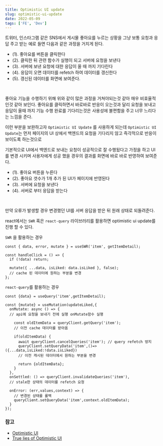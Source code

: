 ```yaml
---
title: Optimistic UI update
slug: optimistic-ui-update
date: 2022-05-09
tags: ['FE', 'Dev']
---
```


트위터, 인스타그램 같은 SNS에서 게시물 좋아요를 누르는 상황을 그냥 보통 요청과 응답 주고 받는 예로 들면 다음과 같은 과정을 거치게 된다.

- (1). 좋아요를 버튼을 클릭한다
- (2). 클릭한 뒤 관련 함수가 실행이 되고 서버에 요청을 보낸다
- (3). 서버에 보낸 요청에 대한 응답이 올 때 까지 기다린다
- (4). 응답이 오면 데이터를 refetch 하여 데이터를 갱신한다
- (5). 갱신된 데이터를 화면에 보여준다.

<br />

좋아요 기능을 수행하기 위해 위와 같이 많은 과정을 거쳐야되는것 같아 매우 비효율적인것 같아 보인다. 좋아요를 클릭하면서 바로바로 반응이 오는것과 달리 요청을 보내고 응답이 올때 까지 기능 수행 완료를 기다리는것은 사용성에 불편함을 주고 너무 느리다는 느낌을 준다.

이런 부분을 보완하고자 `Optimistic UI Update` 를 사용하게 되는데 `Optimistic UI Update`는 먼저 페이지의 UI 상에서 백엔드의 요청을 기다리지 않고 즉각적으로 반응이 보이도록 하는것으로

기본적으로 UI에서 백엔드로 보내는 요청이 성공적으로 잘 수행됬다고 가정을 하고 UI를 변경 시키며 사용자에게 성공 했을 경우의 결과를 화면에 바로 바로 반영하여 보여준다.

- (1). 좋아요 버튼을 누른다
- (2). 좋아요 갯수가 1개 추가 된 UI가 페이지에 반영된다
- (3). 서버에 요청을 보낸다
- (4). 서버로 부터 응답을 받는다

<br />

만약 오류가 발생할 경우 변경했던 UI를 서버 응답을 받은 뒤 원래 상태로 되돌려준다.

react에서는 `SWR` 혹은 `react-query` 라이브러리를 활용하면 optimistic ui update를 진행 할 수 있다.

`SWR` 을 활용하는 경우

```
const { data, error, mutate } = useSWR('item', getItemDetail);

const handleClick = () => {
  if (!data) return;

  mutate({ ...data, isLiked: data.isLiked }, false);
  // cache 된 데이터에 원하는 부분을 변경
};
```

`react-query`를 활용하는 경우

```
const {data} = useQuery('item',getItemDetail);

const {mutate} = useMutation(updateLiked,{
  onMutate: async () => {
  // api에 요청을 보내기 전에 실행 onMutate함수 실행

    const oldItemData = queryClient.getQuery('item');
    // 이전 cache 데이터를 받아옴

    if(oldItemData) {
      await queryClient.cancelQueries('item'); // query refetch 방지
      queryClient.setQueryData('item',()=>({...data,isLiked:!data.isLiked})
      // 이전 캐시된 데이터에서 원하는 부분을 변경

      return {oldItemData};
    }
  },
  onSettled: () => queryClient.invalidateQueries('item'),
  // stale한 상태의 데이터를 refetch 요청

  onError: (err,values,context) => {
    // 변경된 상태를 롤백
    queryClient.setQueryData('item',context.oldItemData);
  }
});
```

### 참고

- [Optimistic UI](https://intrepidgeeks.com/tutorial/optimistic-ui)
- [True lies of Optimistic UI](https://story.pxd.co.kr/1193)
